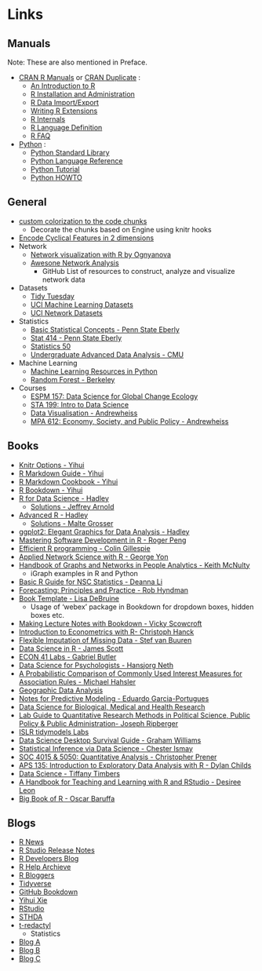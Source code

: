 # Links {#links .unnumbered}

## Manuals

Note: These are also mentioned in Preface.

- [CRAN R Manuals](https://cran.r-project.org/doc/manuals/) or [CRAN Duplicate](https://cran.r-project.org/manuals.html) :
  - [An Introduction to R](https://cran.r-project.org/doc/manuals/R-intro.html)
  - [R Installation and Administration](https://cran.r-project.org/doc/manuals/R-admin.html)
  - [R Data Import/Export](https://cran.r-project.org/doc/manuals/R-data.html)
  - [Writing R Extensions](https://cran.r-project.org/doc/manuals/R-exts.html)
  - [R Internals](https://cran.r-project.org/doc/manuals/R-ints.html)
  - [R Language Definition](https://cran.r-project.org/doc/manuals/R-lang.html)
  - [R FAQ](https://cran.r-project.org/doc/manuals/R-FAQ.html)

- [Python](https://docs.python.org/3/index.html) :
  - [Python Standard Library](https://docs.python.org/3/library/index.html)
  - [Python Language Reference](https://docs.python.org/3/reference/index.html)
  - [Python Tutorial](https://docs.python.org/3/tutorial/index.html)
  - [Python HOWTO](https://docs.python.org/3/howto/index.html)

## General

- [custom colorization to the code chunks](https://f0nzie.github.io/matplotlib-with-rmarkdown/index.html)
  - Decorate the chunks based on Engine using knitr hooks
- [Encode Cyclical Features in 2 dimensions](https://ianlondon.github.io/blog/encoding-cyclical-features-24hour-time/)
- Network
  - [Network visualization with R by Ognyanova](https://kateto.net/network-visualization)
  - [Awesone Network Analysis](https://github.com/briatte/awesome-network-analysis)
    - GitHub List of resources to construct, analyze and visualize network data
- Datasets
  - [Tidy Tuesday](https://github.com/rfordatascience/tidytuesday)
  - [UCI Machine Learning Datasets](https://archive-beta.ics.uci.edu/)
  - [UCI Network Datasets](https://networkdata.ics.uci.edu/resources.php)

- Statistics
  - [Basic Statistical Concepts - Penn State Eberly](https://online.stat.psu.edu/statprogram/reviews/statistical-concepts)
  - [Stat 414 - Penn State Eberly](https://online.stat.psu.edu/stat414/)
  - [Statistics 50](https://www.csus.edu/indiv/j/jgehrman/courses/stat50/s50content.htm)
  - [Undergraduate Advanced Data Analysis - CMU](https://www.stat.cmu.edu/~cshalizi/uADA/19/)

- Machine Learning
  - [Machine Learning Resources in Python](https://www.ritchieng.com/machine-learning-resources/)
  - [Random Forest - Berkeley](https://www.stat.berkeley.edu/~breiman/RandomForests/cc_home.htm)

- Courses
  - [ESPM 157: Data Science for Global Change Ecology](https://espm-157.carlboettiger.info/syllabus)
  - [STA 199: Intro to Data Science](https://www2.stat.duke.edu/courses/Spring21/sta199.003/)
  - [Data Visualisation - Andrewheiss](https://datavizm20.classes.andrewheiss.com/schedule/)
  - [MPA 612: Economy, Society, and Public Policy - Andrewheiss](https://econw19.classes.andrewheiss.com/schedule/)

## Books

- [Knitr Options - Yihui](https://yihui.org/knitr/options/)
- [R Markdown Guide - Yihui](https://bookdown.org/yihui/rmarkdown/)
- [R Markdown Cookbook - Yihui](https://bookdown.org/yihui/rmarkdown-cookbook/)
- [R Bookdown - Yihui](https://bookdown.org/yihui/bookdown/)
- [R for Data Science - Hadley](https://r4ds.hadley.nz/)
  - [Solutions - Jeffrey Arnold](https://jrnold.github.io/r4ds-exercise-solutions/)
- [Advanced R - Hadley](https://adv-r.hadley.nz/index.html)
  - [Solutions - Malte Grosser](https://advanced-r-solutions.rbind.io/index.html)

- [ggplot2: Elegant Graphics for Data Analysis - Hadley](https://ggplot2-book.org/)
- [Mastering Software Development in R - Roger Peng](https://rdpeng.github.io/RProgDA/) 
- [Efficient R programming - Colin Gillespie](https://bookdown.org/csgillespie/efficientR/)
- [Applied Network Science with R - George Yon](https://gvegayon.github.io/appliedsnar/)
- [Handbook of Graphs and Networks in People Analytics - Keith McNulty](https://ona-book.org/index.html)
    - iGraph examples in R and Python
- [Basic R Guide for NSC Statistics - Deanna Li](https://bookdown.org/dli/rguide/)
- [Forecasting: Principles and Practice - Rob Hyndman](https://otexts.com/fpp3/)
- [Book Template - Lisa DeBruine](https://psyteachr.github.io/book-template/)
  - Usage of 'webex' package in Bookdown for dropdown boxes, hidden boxes etc.
- [Making Lecture Notes with Bookdown - Vicky Scowcroft](https://vickyscowcroft.github.io/bookdown_lecture_notes_guide/)
- [Introduction to Econometrics with R- Christoph Hanck](https://www.econometrics-with-r.org/index.html)
- [Flexible Imputation of Missing Data - Stef van Buuren](https://stefvanbuuren.name/fimd/)
- [Data Science in R - James Scott](https://bookdown.org/jgscott/DSGI/)
- [ECON 41 Labs - Gabriel Butler](https://bookdown.org/gabriel_butler/ECON41Labs/)
- [Data Science for Psychologists - Hansjorg Neth](https://bookdown.org/hneth/ds4psy/)
- [A Probabilistic Comparison of Commonly Used Interest Measures for Association Rules - Michael Hahsler](https://mhahsler.github.io/arules/docs/measures)
- [Geographic Data Analysis](https://pjbartlein.github.io/GeogDataAnalysis/index.html)
- [Notes for Predictive Modeling - Eduardo Garcia-Portugues](https://bookdown.org/egarpor/PM-UC3M/)
- [Data Science for Biological, Medical and Health Research](https://thomaselove.github.io/431-notes/index.html)
- [Lab Guide to Quantitative Research Methods in Political Science, Public Policy & Public Administration- Joseph Ripberger](https://bookdown.org/ripberjt/labbook/)
- [ISLR tidymodels Labs](https://emilhvitfeldt.github.io/ISLR-tidymodels-labs/index.html)
- [Data Science Desktop Survival Guide - Graham Williams](https://onepager.togaware.com/index.html)
- [Statistical Inference via Data Science - Chester Ismay](https://moderndive.com/index.html)
- [SOC 4015 & 5050: Quantitative Analysis - Christopher Prener](https://slu-soc5050.github.io/syllabus/)
- [APS 135: Introduction to Exploratory Data Analysis with R - Dylan Childs](https://dzchilds.github.io/eda-for-bio/)
- [Data Science - Tiffany Timbers](https://datasciencebook.ca/)
- [A Handbook for Teaching and Learning with R and RStudio - Desiree Leon](https://rstudio4edu.github.io/rstudio4edu-book/index.html)
- [Big Book of R - Oscar Baruffa](https://www.bigbookofr.com/index.html)

## Blogs

- [R News](https://stat.ethz.ch/R-manual/R-devel/doc/html/NEWS.html)
- [R Studio Release Notes](https://www.rstudio.com/products/rstudio/release-notes/)
- [R Developers Blog](https://developer.r-project.org/Blog/public/)
- [R Help Archieve](https://stat.ethz.ch/pipermail/r-help/)
- [R Bloggers](https://www.r-bloggers.com/)
- [Tidyverse](https://www.tidyverse.org/blog/)
- [GitHub Bookdown](https://github.com/rstudio/bookdown/issues?q=sort%3Aupdated-desc)
- [Yihui Xie](https://yihui.org/en/)
- [RStudio](https://www.rstudio.com/blog/)
- [STHDA](http://www.sthda.com/english/)
- [t-redactyl](https://t-redactyl.io/)
  - Statistics
- [Blog A](https://data-se.netlify.app/)
- [Blog B](https://win-vector.com/blog-2/)
- [Blog C](https://janhove.github.io/)



